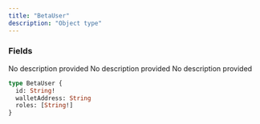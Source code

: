```yaml
---
title: "BetaUser"
description: "Object type"
---
```


### Fields

<ResponseField name="id" type="String!" required>
  No description provided
</ResponseField>

<ResponseField name="walletAddress" type="String">
  No description provided
</ResponseField>

<ResponseField name="roles" type="[String!]">
  No description provided
</ResponseField>


```graphql BetaUser
type BetaUser {
  id: String!
  walletAddress: String
  roles: [String!]
}
```
